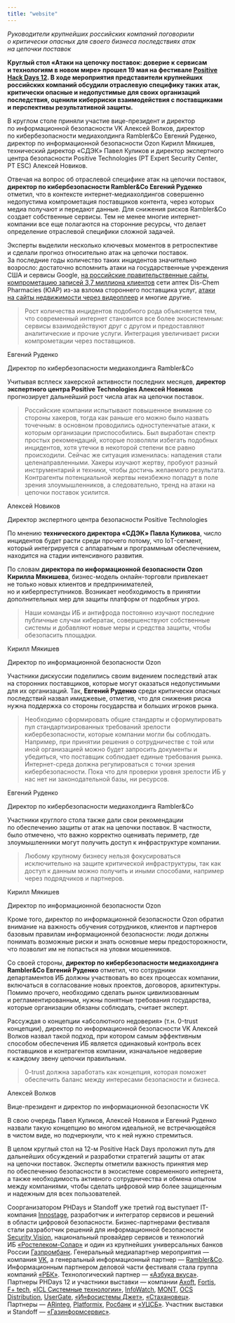 ---
title: "website"
---

*Руководители крупнейших российских компаний поговорили о критически опасных для своего бизнеса последствиях атак на цепочки поставок*

**Круглый стол «Атаки на цепочку поставок: доверие к сервисам и технологиям в новом мире» прошел 19 мая на фестивале [Positive Hack Days 12](https://phdays.com/). В ходе мероприятия представители крупнейших российских компаний обсудили отраслевую специфику таких атак, критически опасные и недопустимые для своих организаций последствия, оценили киберриски взаимодействия с поставщиками и перспективы результативной защиты.**

В круглом столе приняли участие вице-президент и директор по информационной безопасности VK Алексей Волков, директор по кибербезопасности медиахолдинга Rambler&Co Евгений Руденко, директор по информационной безопасности Ozon Кирилл Мякишев, технический директор «СДЭК» Павел Куликов и директор экспертного центра безопасности Positive Technologies (PT Expert Security Center, PT ESC) Алексей Новиков.

Отвечая на вопрос об отраслевой специфике атак на цепочки поставок, **директор по кибербезопасности Rambler&Co Евгений Руденко** отметил, что в контексте интернет-медиахолдингов совершенно недопустима компрометация поставщиков контента, через которых медиа получают и передают данные. Для снижения рисков Rambler&Co создает собственные сервисы. Тем не менее многие интернет-компании все еще полагаются на сторонние ресурсы, что делает определение отраслевой специфики сложной задачей.

Эксперты выделили несколько ключевых моментов в ретроспективе и сделали прогноз относительно атак на цепочки поставок. За последние годы количество таких инцидентов значительно возросло: достаточно вспомнить атаки на государственные учреждения США и сервисы Google, [на российские правительственные сайты](https://www.bleepingcomputer.com/news/security/russian-government-sites-hacked-in-supply-chain-attack/), [компрометацию записей 3,7 миллиона клиентов](https://mybroadband.co.za/news/security/444004-dis-chem-data-breach-3-7-million-client-records-exposed.html) сети аптек Dis-Chem Pharmacies (ЮАР) из-за взлома стороннего поставщика услуг, [атаки на сайты недвижимости через видеоплеер](https://www.bleepingcomputer.com/news/security/hackers-use-video-player-to-steal-credit-cards-from-over-100-sites/) и многие другие.

> Рост количества инцидентов подобного рода объясняется тем, что современный интернет становится все более экосистемным: сервисы взаимодействуют друг с другом и предоставляют аналитические и прочие услуги. Интеграция увеличивает риски компрометации через поставщиков.

Евгений Руденко

Директор по кибербезопасности медиахолдинга Rambler&Co

Учитывая всплеск хакерской активности последних месяцев, **директор экспертного центра Positive Technologies Алексей Новиков** прогнозирует дальнейший рост числа атак на цепочки поставок.

> Российские компании испытывают повышенное внимание со стороны хакеров, тогда как раньше его можно было назвать точечным: в основном проводились одноступенчатые атаки, к которым организации приспособились. Был выработан спектр простых рекомендаций, которые позволяли избегать подобных инцидентов, хотя утечки в некоторой степени все равно происходили. Сейчас же ситуация изменилась: нападения стали целенаправленными. Хакеры изучают жертву, пробуют разный инструментарий и техники, чтобы достичь желаемого результата. Контрагенты потенциальной жертвы неизбежно попадут в поле зрения злоумышленников, а следовательно, тренд на атаки на цепочки поставок усилится.

Алексей Новиков

Директор экспертного центра безопасности Positive Technologies

По мнению **технического директора «СДЭК» Павла Куликова**, число инцидентов будет расти среди прочего потому, что IоT-сегмент, который интегрируется с аппаратным и программным обеспечением, находится на стадии интенсивного развития.

По словам **директора по информационной безопасности Ozon Кирилла Мякишева**, бизнес-модель онлайн-торговли привлекает не только новых клиентов и предпринимателей, но и киберпреступников. Возникает необходимость в принятии дополнительных мер для защиты платформ от подобных угроз.

> Наши команды ИБ и антифрода постоянно изучают последние публичные случаи кибератак, совершенствуют собственные системы и добавляют новые меры и средства защиты, чтобы обезопасить площадки.

Кирилл Мякишев

Директор по информационной безопасности Ozon

Участники дискуссии поделились своим видением последствий атак на сторонних поставщиков, которые могут оказаться недопустимыми для их организаций. Так, **Евгений Руденко** среди критически опасных последствий назвал имиджевые, отметив, что для снижения риска нужна поддержка со стороны государства и больших игроков рынка.

> Необходимо сформировать общие стандарты и сформулировать пул стандартизированных требований зрелости кибербезопасности, которые компании могли бы соблюдать. Например, при принятии решения о сотрудничестве с той или иной организацией можно будет запросить документы и убедиться, что поставщик соблюдает единые требования рынка. Интернет-среда должна регулироваться с точки зрения кибербезопасности. Пока что для проверки уровня зрелости ИБ у нас нет ни законодательной базы, ни ресурсов.

Евгений Руденко

Директор по кибербезопасности медиахолдинга Rambler&Co

Участники круглого стола также дали свои рекомендации по обеспечению защиты от атак на цепочки поставок. В частности, было отмечено, что важно корректно оценивать периметр, где злоумышленники могут получить доступ к инфраструктуре компании.

> Любому крупному бизнесу нельзя фокусироваться исключительно на защите критической инфраструктуры, так как доступ к данным можно получить и иными способами, например через подрядчиков и партнеров.

Кирилл Мякишев

Директор по информационной безопасности Ozon

Кроме того, директор по информационной безопасности Ozon обратил внимание на важность обучения сотрудников, клиентов и партнеров базовым правилам информационной безопасности: люди должны понимать возможные риски и знать основные меры предосторожности, что позволит им не попасться на уловки мошенников.

Со своей стороны, **директор по кибербезопасности медиахолдинга Rambler&Co Евгений Руденко** отметил, что сотрудники департаментов ИБ должны участвовать во всех процессах компании, включаться в согласование новых проектов, договоров, архитектуры. Помимо прочего, необходимо сделать рынок цивилизованным и регламентированным, нужны понятные требования государства, которые организации обязаны соблюдать, считает эксперт.

Рассуждая о концепции «абсолютного недоверия» (т.н. 0-trust концепции), директор по информационной безопасности VK Алексей Волков назвал такой подход, при котором самым эффективным способом обеспечения ИБ является одинаковый контроль всех поставщиков и контрагентов компании, изначальное недоверие к каждому звену цепочки правильным.

> 0-trust должна заработать как концепция, которая поможет обеспечить баланс между интересами безопасности и бизнеса.

Алексей Волков

Вице-президент и директор по информационной безопасности VK

В свою очередь Павел Куликов, Алексей Новиков и Евгений Руденко назвали такую концепцию во многом идеальной, не встречающейся в чистом виде, но подчеркнули, что к ней нужно стремиться.

В целом круглый стол на 12-м Positive Hack Days проложил путь для дальнейших обсуждений и разработки стратегий защиты от атак на цепочки поставок. Эксперты отметили важность принятия мер по обеспечению безопасности в экосистеме современного интернета, а также необходимость активного сотрудничества и обмена опытом между компаниями, чтобы сделать цифровой мир более защищенным и надежным для всех пользователей.

Соорганизатором PHDays и Standoff уже третий год выступает IT-компания [Innostage](https://innostage-group.ru/), разработчик и интегратор сервисов и решений в области цифровой безопасности. Бизнес-партнерами фестиваля стали разработчик решений для информационной безопасности [Security Vision](https://www.securityvision.ru/), национальный провайдер сервисов и технологий ИБ [«Ростелеком-Солар»](https://rt-solar.ru/) и один из крупнейших универсальных банков России [Газпромбанк](https://www.gazprombank.ru/). Генеральный медиапартнер мероприятия --- компания [VK](https://vk.company/ru/), а генеральный информационный партнер --- [Rambler&Co](https://rambler-co.ru/). Информационным партнером деловой части фестиваля стала группа компаний [«РБК»](https://www.rbc.ru/). Технологический партнер --- [«Азбука вкуса»](https://av.ru/). Партнеры PHDays 12 и участники выставки --- компании [Axoft](https://axoft.ru/), [Fortis](https://fortis.ru/), [F+ tech](https://fplustech.ru/), [«ICL Cистемные технологии»](https://www.icl.ru/), [InfoWatch](https://www.infowatch.ru/), [MONT](https://www.mont.com/ru-ru), [OCS Distribution](https://www.ocs.ru/), [UserGate](http://www.usergate.com/ru), [«Инфосистемы Джет»](https://jet.su/), [«Стахановец»](https://stakhanovets.ru/). Партнеры --- [ARinteg](https://arinteg.ru/), [Platformix](https://platformix.ru/), [Росбанк](https://www.rosbank.ru/) и [«УЦСБ»](https://www.ussc.ru/). Участник выставки и Standoff --- [«Газинформсервис»](https://www.gaz-is.ru/).

![](https://pt-phdays12.storage.yandexcloud.net/2023_05_19_12_22_44_9251773fd9.jpg){alt=""}
